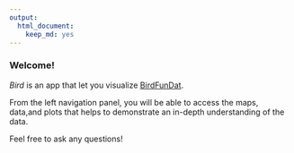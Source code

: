```yaml
---
output: 
  html_document: 
    keep_md: yes
---
```

### Welcome!

*Bird* is an app that let you visualize [BirdFunDat](https://esajournals.onlinelibrary.wiley.com/doi/epdf/10.1002/ecs2.1351).

From the left navigation panel, you will be able to access the maps, data,and plots that helps to demonstrate an in-depth understanding of the data.

Feel free to ask any questions!
